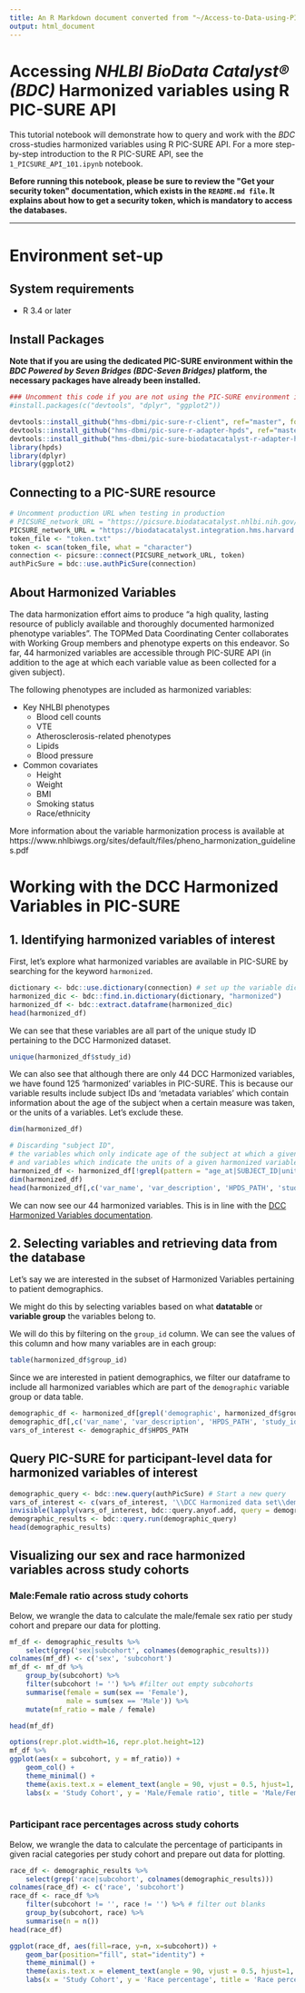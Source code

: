 ```yaml
---
title: An R Markdown document converted from "~/Access-to-Data-using-PIC-SURE-API/NHLBI_BioData_Catalyst/R/2_TOPMed_DCC_Harmonized_Variables_analysis.ipynb"
output: html_document
---
```


# Accessing *NHLBI BioData Catalyst® (BDC)* Harmonized variables using R PIC-SURE API

This tutorial notebook will demonstrate how to query and work with the *BDC* cross-studies harmonized variables using R PIC-SURE API. For a more step-by-step introduction to the R PIC-SURE API, see the `1_PICSURE_API_101.ipynb` notebook.

**Before running this notebook, please be sure to review the \"Get your security token\" documentation, which exists in the `README.md file`. It explains about how to get a security token, which is mandatory to access the databases.**

 -------

# Environment set-up

## System requirements
- R 3.4 or later

## Install Packages

**Note that if you are using the dedicated PIC-SURE environment within the *BDC Powered by Seven Bridges (BDC-Seven Bridges)* platform, the necessary packages have already been installed.**

```r
### Uncomment this code if you are not using the PIC-SURE environment in *BDC-Seven Bridges*, or if you do not have all the necessary dependencies installed.
#install.packages(c("devtools", "dplyr", "ggplot2"))
```

```r
devtools::install_github("hms-dbmi/pic-sure-r-client", ref="master", force=T, quiet=TRUE)
devtools::install_github("hms-dbmi/pic-sure-r-adapter-hpds", ref="master", force=T, quiet=TRUE)
devtools::install_github("hms-dbmi/pic-sure-biodatacatalyst-r-adapter-hpds", ref="new-search", force=T)
library(hpds)
library(dplyr)
library(ggplot2)
```

## Connecting to a PIC-SURE resource

```r
# Uncomment production URL when testing in production
# PICSURE_network_URL = "https://picsure.biodatacatalyst.nhlbi.nih.gov/picsure"
PICSURE_network_URL = "https://biodatacatalyst.integration.hms.harvard.edu/picsure"
token_file <- "token.txt"
token <- scan(token_file, what = "character")
connection <- picsure::connect(PICSURE_network_URL, token)
authPicSure = bdc::use.authPicSure(connection)
```

## About Harmonized Variables

The data harmonization effort aims to produce "a high quality, lasting resource of publicly available and thoroughly documented harmonized phenotype variables". The TOPMed Data Coordinating Center collaborates with Working Group members and phenotype experts on this endeavor. So far, 44 harmonized variables are accessible through PIC-SURE API (in addition to the age at which each variable value as been collected for a given subject).

The following phenotypes are included as harmonized variables:

- Key NHLBI phenotypes    
    - Blood cell counts
    - VTE
    - Atherosclerosis-related phenotypes
    - Lipids
    - Blood pressure


- Common covariates
    - Height
    - Weight
    - BMI
    - Smoking status
    - Race/ethnicity

More information about the variable harmonization process is available at https://www.nhlbiwgs.org/sites/default/files/pheno_harmonization_guidelines.pdf

# Working with the DCC Harmonized Variables in PIC-SURE
## 1. Identifying harmonized variables of interest
First, let's explore what harmonized variables are available in PIC-SURE by searching for the keyword `harmonized`.

```r
dictionary <- bdc::use.dictionary(connection) # set up the variable dictionary
harmonized_dic <- bdc::find.in.dictionary(dictionary, "harmonized")
harmonized_df <- bdc::extract.dataframe(harmonized_dic)
head(harmonized_df)
```

We can see that these variables are all part of the unique study ID pertaining to the DCC Harmonized dataset.

```r
unique(harmonized_df$study_id)
```

We can also see that although there are only 44 DCC Harmonized variables, we have found 125 'harmonized' variables in PIC-SURE. This is because our variable results include subject IDs and 'metadata variables' which contain information about the age of the subject when a certain measure was taken, or the units of a variables. Let's exclude these.

```r
dim(harmonized_df)
```

```r
# Discarding "subject ID",
# the variables which only indicate age of the subject at which a given harmonized variable was been measured,
# and variables which indicate the units of a given harmonized variable
harmonized_df <- harmonized_df[!grepl(pattern = "age_at|SUBJECT_ID|unit_", harmonized_df$var_name),]
dim(harmonized_df)
head(harmonized_df[,c('var_name', 'var_description', 'HPDS_PATH', 'study_id')])
```

We can now see our 44 harmonized variables. This is in line with the [DCC Harmonized Variables documentation](https://github.com/UW-GAC/topmed-dcc-harmonized-phenotypes). 

## 2. Selecting variables and retrieving data from the database

Let's say we are interested in the subset of Harmonized Variables pertaining to patient demographics. 

We might do this by selecting variables based on what **datatable** or **variable group** the variables belong to. 

We will do this by filtering on the `group_id` column. We can see the values of this column and how many variables are in each group:

```r
table(harmonized_df$group_id)
```

Since we are interested in patient demographics, we filter our dataframe to include all harmonized variables which are part of the `demographic` variable group or data table. 

```r
demographic_df <- harmonized_df[grepl('demographic', harmonized_df$group_id),]
demographic_df[,c('var_name', 'var_description', 'HPDS_PATH', 'study_id')]
vars_of_interest <- demographic_df$HPDS_PATH
```

## Query PIC-SURE for participant-level data for harmonized variables of interest

```r
demographic_query <- bdc::new.query(authPicSure) # Start a new query
vars_of_interest <- c(vars_of_interest, '\\DCC Harmonized data set\\demographic\\race_1\\')
invisible(lapply(vars_of_interest, bdc::query.anyof.add, query = demographic_query))
demographic_results <- bdc::query.run(demographic_query)
head(demographic_results)
```

## Visualizing our sex and race harmonized variables across study cohorts
### Male:Female ratio across study cohorts

Below, we wrangle the data to calculate the male/female sex ratio per study cohort and prepare our data for plotting.

```r
mf_df <- demographic_results %>%
    select(grep('sex|subcohort', colnames(demographic_results)))
colnames(mf_df) <- c('sex', 'subcohort')
mf_df <- mf_df %>%
    group_by(subcohort) %>%
    filter(subcohort != '') %>% #filter out empty subcohorts
    summarise(female = sum(sex == 'Female'),
              male = sum(sex == 'Male')) %>%
    mutate(mf_ratio = male / female)

head(mf_df)
```

```r
options(repr.plot.width=16, repr.plot.height=12)
mf_df %>%
ggplot(aes(x = subcohort, y = mf_ratio)) + 
    geom_col() + 
    theme_minimal() +
    theme(axis.text.x = element_text(angle = 90, vjust = 0.5, hjust=1, size = 12)) +
    labs(x = 'Study Cohort', y = 'Male/Female ratio', title = 'Male/Female ratio across study cohorts')
    
```

### Participant race percentages across study cohorts
Below, we wrangle the data to calculate the percentage of participants in given racial categories per study cohort and prepare out data for plotting.

```r
race_df <- demographic_results %>%
    select(grep('race|subcohort', colnames(demographic_results)))
colnames(race_df) <- c('race', 'subcohort')
race_df <- race_df %>%
    filter(subcohort != '', race != '') %>% # filter out blanks
    group_by(subcohort, race) %>%
    summarise(n = n())
head(race_df)
```

```r
ggplot(race_df, aes(fill=race, y=n, x=subcohort)) + 
    geom_bar(position="fill", stat="identity") +
    theme_minimal() +
    theme(axis.text.x = element_text(angle = 90, vjust = 0.5, hjust=1, size = 12)) +
    labs(x = 'Study Cohort', y = 'Race percentage', title = 'Race percentage distribution across study cohorts')
    
```

